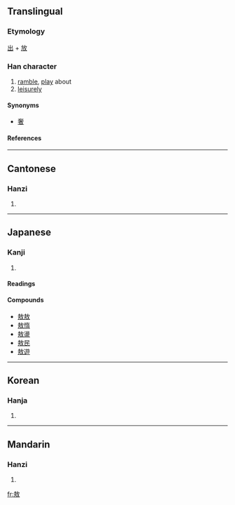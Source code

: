 ==Translingual==
===Etymology===
[[出]] + [[放]]
===Han character===
{{Han char|rn=66|rad=攴|as=07|sn=11|four=4824<sub>0</sub>|canj=土尸人大 (GSOK), 手尸人大 (QSOK)}}
# [[ramble]], [[play]] about
# [[leisurely]]


====Synonyms====
* [[奢]]
====References====
{{Han ref|kx=0471.140|dkj=13226|dj=0824.010|hdz=21456.130|uh=6556|ud=25942|bh=B1CE|bd=45518}}
----
==Cantonese==
===Hanzi===
{{yue-hanzi|jyut=|y=ngou4}}
# {{defn|Cantonese}}
----
==Japanese==
===Kanji===
{{ja-kanji|grade=|rs=攴07}}
# {{defn|Japanese}} 
====Readings====
{{ja-readings|on=[[ごう]] (gō)|kun=[[あそぶ]] (asobu), [[おごる]] (ogoru)}}

====Compounds====
*[[敖敖]]
*[[敖惰]]
*[[敖盪]]
*[[敖民]]
*[[敖遊]]
----
==Korean==
===Hanja===
{{ko-hanja|hangeul=오|eumhun=|rv=o|mr=o|y=o}}
# {{defn|Korean}}
----
==Mandarin==
===Hanzi===
{{cmn-hanzi|pin=[[áo]] (ao2)|wg=ao<sup>2</sup>}}
# {{defn|Mandarin}}

[[fr:敖]]